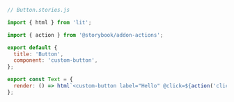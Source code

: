 ```js
// Button.stories.js

import { html } from 'lit';

import { action } from '@storybook/addon-actions';

export default {
  title: 'Button',
  component: 'custom-button',
};

export const Text = {
  render: () => html`<custom-button label="Hello" @click=${action('clicked')}></custom-button>`,
};
```
